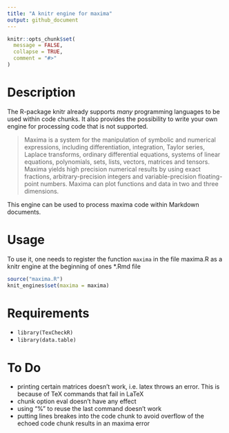 ```yaml
---
title: "A knitr engine for maxima"
output: github_document
---
```


```r
knitr::opts_chunk$set(
  message = FALSE,
  collapse = TRUE,
  comment = "#>"
)
```

# Description

<!-- README.md is generated from README.Rmd. Please edit that file -->

The R-package knitr already supports *many* programming languages to be used within code chunks. It also provides the possibility to write your own engine for processing code that is not supported. 

>Maxima is a system for the manipulation of symbolic and numerical expressions, including differentiation, integration, Taylor series, Laplace transforms, ordinary differential equations, systems of linear equations, polynomials, sets, lists, vectors, matrices and tensors. Maxima yields high precision numerical results by using exact fractions, arbitrary-precision integers and variable-precision floating-point numbers. Maxima can plot functions and data in two and three dimensions.

This engine can be used to process maxima code within Markdown documents. 

# Usage

To use it, one needs to register the function `maxima` in the file maxima.R as a knitr engine at the beginning of ones \*.Rmd file

```r
source("maxima.R")
knit_engines$set(maxima = maxima)
```

# Requirements

- `library(TexCheckR)`
- `library(data.table)`


# To Do

- printing certain matrices doesn't work, i.e. latex throws an error. This is because of TeX commands that fail in LaTeX
- chunk option eval doesn't have any effect
- using "%" to reuse the last command doesn't work
- putting lines breakes into the code chunk to avoid overflow of the echoed code chunk results in an maxima error
